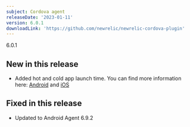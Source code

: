 ```yaml
---
subject: Cordova agent
releaseDate: '2023-01-11'
version: 6.0.1
downloadLink: 'https://github.com/newrelic/newrelic-cordova-plugin'
---
```


6.0.1

## New in this release

* Added hot and cold app launch time. You can find more information here: [Android](https://docs.newrelic.com/docs/mobile-monitoring/new-relic-mobile-android/install-configure/configure-app-launch-time-android-apps) and [iOS](https://docs.newrelic.com/docs/mobile-monitoring/new-relic-mobile-ios/configuration/app-launch-times-ios-apps)

## Fixed in this release

* Updated to Android Agent 6.9.2
